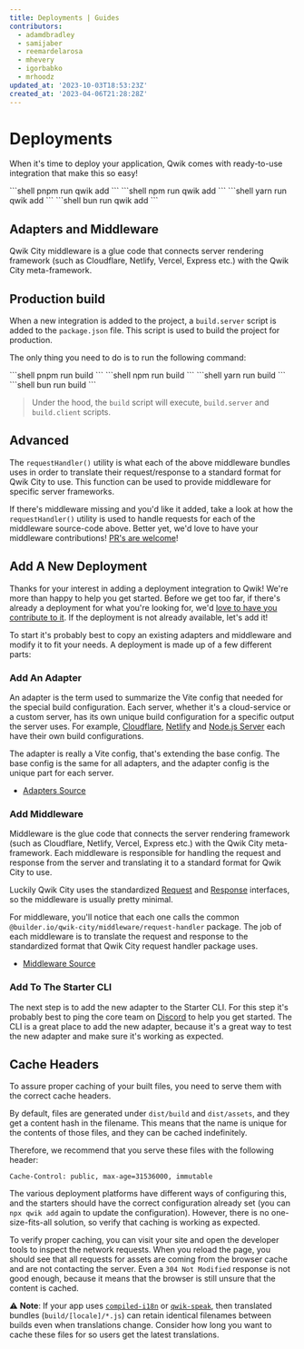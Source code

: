 ```yaml
---
title: Deployments | Guides
contributors:
  - adamdbradley
  - samijaber
  - reemardelarosa
  - mhevery
  - igorbabko
  - mrhoodz
updated_at: '2023-10-03T18:53:23Z'
created_at: '2023-04-06T21:28:28Z'
---
```



# Deployments

When it's time to deploy your application, Qwik comes with ready-to-use integration that make this so easy!


<PackageManagerTabs>
<span q:slot="pnpm">
```shell
pnpm run qwik add
```
</span>
<span q:slot="npm">
```shell
npm run qwik add
```
</span>
<span q:slot="yarn">
```shell
yarn run qwik add
```
</span>
<span q:slot="bun">
```shell
bun run qwik add
```
</span>
</PackageManagerTabs>

## Adapters and Middleware

Qwik City middleware is a glue code that connects server rendering framework (such as Cloudflare, Netlify, Vercel, Express etc.) with the Qwik City meta-framework.

## Production build

When a new integration is added to the project, a `build.server` script is added to the `package.json` file. This script is used to build the project for production.

The only thing you need to do is to run the following command:

<PackageManagerTabs>
<span q:slot="pnpm">
```shell
pnpm run build
```
</span>
<span q:slot="npm">
```shell
npm run build
```
</span>
<span q:slot="yarn">
```shell
yarn run build
```
</span>
<span q:slot="bun">
```shell
bun run build
```
</span>
</PackageManagerTabs>

> Under the hood, the `build` script will execute, `build.server` and `build.client` scripts.

## Advanced

The `requestHandler()` utility is what each of the above middleware bundles uses in order to translate their request/response to a standard format for Qwik City to use. This function can be used to provide middleware for specific server frameworks.

If there's middleware missing and you'd like it added, take a look at how the `requestHandler()` utility is used to handle requests for each of the middleware source-code above. Better yet, we'd love to have your middleware contributions! [PR's are welcome](https://github.com/QwikDev/qwik/tree/main/packages/qwik-city/middleware)!

## Add A New Deployment

Thanks for your interest in adding a deployment integration to Qwik! We're more than happy to help you get started. Before we get too far, if there's already a deployment for what you're looking for, we'd [love to have you contribute to it](https://github.com/QwikDev/qwik/tree/main/packages/qwik-city/adapters). If the deployment is not already available, let's add it!

To start it's probably best to copy an existing adapters and middleware and modify it to fit your needs. A deployment is made up of a few different parts:

### Add An Adapter

An adapter is the term used to summarize the Vite config that needed for the special build configuration. Each server, whether it's a cloud-service or a custom server, has its own unique build configuration for a specific output the server uses. For example, [Cloudflare](/docs/deployments/cloudflare-pages/index.mdx), [Netlify](/docs/deployments/netlify-edge/index.mdx) and [Node.js Server](/docs/deployments/node/index.mdx) each have their own build configurations.

The adapter is really a Vite config, that's extending the base config. The base config is the same for all adapters, and the adapter config is the unique part for each server.

- [Adapters Source](https://github.com/QwikDev/qwik/tree/main/packages/qwik-city/adapters)

### Add Middleware

Middleware is the glue code that connects the server rendering framework (such as Cloudflare, Netlify, Vercel, Express etc.) with the Qwik City meta-framework. Each middleware is responsible for handling the request and response from the server and translating it to a standard format for Qwik City to use. 

Luckily Qwik City uses the standardized [Request](https://developer.mozilla.org/en-US/docs/Web/API/Request) and [Response](https://developer.mozilla.org/en-US/docs/Web/API/Response) interfaces, so the middleware is usually pretty minimal.

For middleware, you'll notice that each one calls the common `@builder.io/qwik-city/middleware/request-handler` package. The job of each middleware is to translate the request and response to the standardized format that Qwik City request handler package uses.

- [Middleware Source](https://github.com/QwikDev/qwik/tree/main/packages/qwik-city/middleware)

### Add To The Starter CLI

The next step is to add the new adapter to the Starter CLI. For this step it's probably best to ping the core team on [Discord](https://qwik.dev/chat) to help you get started. The CLI is a great place to add the new adapter, because it's a great way to test the new adapter and make sure it's working as expected.

## Cache Headers

To assure proper caching of your built files, you need to serve them with the correct cache headers.

By default, files are generated under `dist/build` and `dist/assets`, and they get a content hash in the filename. This means that the name is unique for the contents of those files, and they can be cached indefinitely.

Therefore, we recommend that you serve these files with the following header:

```
Cache-Control: public, max-age=31536000, immutable
```

The various deployment platforms have different ways of configuring this, and the starters should have the correct configuration already set (you can `npx qwik add` again to update the configuration). However, there is no one-size-fits-all solution, so verify that caching is working as expected.

To verify proper caching, you can visit your site and open the developer tools to inspect the network requests. When you reload the page, you should see that all requests for assets are coming from the browser cache and are not contacting the server. Even a `304 Not Modified` response is not good enough, because it means that the browser is still unsure that the content is cached.

 ⚠️ **Note**: If your app uses [`compiled-i18n`](https://github.com/wmertens/compiled-i18n) or [`qwik-speak`](https://github.com/robisim74/qwik-speak), then translated bundles (`build/[locale]/*.js`) can retain identical filenames between builds even when translations change. Consider how long you want to cache these files for so users get the latest translations.
